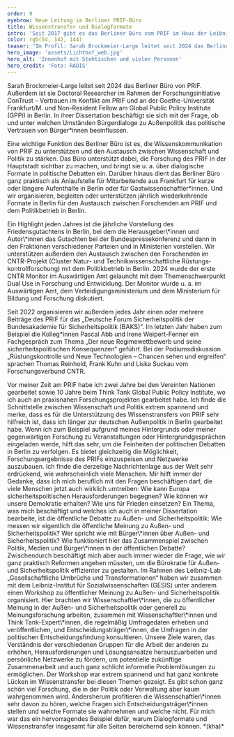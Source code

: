 ```yaml
---
order: 9
eyebrow: Neue Leitung im Berliner PRIF-Büro
title: Wissenstransfer und Dialogformate
intro: 'Seit 2017 gibt es das Berliner Büro vom PRIF im Haus der Leibniz-Gemeinschaft. War es zu Beginn ein zeitlich begrenztes Pilotprojekt, ein Versuch, in der Hauptstadt für kürzere Wege und bessere Kommunikation ins politische Berlin zu sorgen, hat sich die Dépendance mittlerweile bewährt und ist fest etabliert. 2024 übernahm Sarah Brockmeier-Large die Leitung und ist seitdem das kompetente und tatkräftige Berliner Gesicht von PRIF.'
color: rgb(54, 142, 144)
teaser: "Im Profil: Sarah Brockmeier-Large leitet seit 2024 das Berliner Büro vom PRIF. Im Interview berichtet sie über die Dépendance im politischen Berlin."
hero_image: 'assets/Lichthof_web.jpg'
hero_alt: 'Innenhof mit Stehtischen und vielen Personen'
hero_credit: 'Foto: RADIS'
---
```


<Interview>

<InterviewParticipant name="Sarah Brockmeier-Large" image="assets/Brockmeier-Large_web.jpg">

Sarah Brockmeier-Large leitet seit 2024 das Berliner Büro von PRIF. Außerdem ist sie Doctoral Researcher im Rahmen der Forschungs­initiative ConTrust – Vertrauen im Konflikt am PRIF und an der Goethe-Universität Frankfurt/M. und Non-Resident Fellow am Global Public Policy Institute (GPPi) in Berlin. In ihrer Dissertation beschäftigt sie sich mit der Frage, ob und unter welchen Umständen Bürgerdialoge zu Außenpolitik das politische Vertrauen von Bürger\*innen beeinflussen.

</InterviewParticipant>

<InterviewQuestion q="Warum ist aus deiner Sicht das Berliner Büro wichtig? Was ist seine Funktion?">

Eine wichtige Funktion des Berliner Büro ist es, die Wissenskommunikation von PRIF zu unterstützen und den Austausch zwischen Wissenschaft und Politik zu stärken. Das Büro unterstützt dabei, die Forschung des PRIF in der Hauptstadt sichtbar zu machen, und bringt sie u. a. über dialogische Formate in politische Debatten ein. Darüber hinaus dient das Berliner Büro ganz praktisch als Anlaufstelle für Mitarbeitende aus Frankfurt für kurze oder längere Aufenthalte in Berlin oder für Gastwissenschaftler\*innen. Und wir organisieren, begleiten oder unterstützen jährlich wiederkehrende Formate in Berlin für den Austausch zwischen Forschenden am PRIF und dem Politikbetrieb in Berlin.

</InterviewQuestion>

<InterviewQuestion q="Welche Formate sind das zum Beispiel?">
Ein Highlight jeden Jahres ist die jährliche Vorstellung des Friedensgutachtens in Berlin, bei dem die Herausgeber\*innen und Autor\*innen das Gutachten bei der Bundespressekonferenz und dann in den Fraktionen verschiedener Parteien und in Ministerien vorstellen. Wir unterstützen außerdem den Austausch zwischen den Forschenden im CNTR-Projekt (Cluster Natur- und Technik­wissen­schaftliche Rüstungs­kontroll­forschung) mit dem Politikbetrieb in Berlin. 2024 wurde der erste CNTR Monitor im Auswärtigen Amt gelauncht mit dem Themenschwerpunkt Dual Use in Forschung und Entwicklung. Der Monitor wurde u. a. im Auswärtigen Amt, dem Verteidigungsministerium und dem Ministerium für Bildung und Forschung diskutiert.

Seit 2022 organisieren wir außerdem jedes Jahr einen oder mehrere Beiträge des PRIF für das „Deutsche Forum Sicherheitspolitik der Bundesakademie für Sicherheitspolitik (BAKS)“. Im letzten Jahr haben zum Beispiel die Kolleg\*innen Pascal Abb und Irene Weipert-Fenner ein Fachgespräch zum Thema „Der neue Regimewettbewerb und seine sicherheitspolitischen Konsequenzen“ geführt. Bei der Podiumsdiskussion „Rüstungskontrolle und Neue Technologien – Chancen sehen und ergreifen“ sprachen Thomas Reinhold, Frank Kuhn und Liska Suckau vom Forschungsverbund CNTR.

</InterviewQuestion>

<InterviewQuestion q="Du bist Politikwissenschaftlerin, promovierst, hast auch die passenden Forschungsschwerpunkte: deutsche Außenpolitik, Krisenprävention, Stabilisierung und Friedensförderung sowie öffentliche Meinung und Bürger*innendialoge zu Außen- und Sicherheitspolitik. Wie greifen deine Forschungs- und Transferaktivitäten ineinander? Also inwieweit prägen z. B. deine Erfahrungen in den Dialogformaten wieder deine Forschungsarbeit – klappt der „dialogische Wissenstransfer“?">
Vor meiner Zeit am PRIF habe ich zwei Jahre bei den Vereinten Nationen gearbeitet sowie 10 Jahre beim Think Tank Global Public Policy Institute, wo ich auch an praxisnahen Forschungsprojekten gearbeitet habe. Ich finde die Schnittstelle zwischen Wissenschaft und Politik extrem spannend und merke, dass es für die Unterstützung des Wissenstransfers von PRIF sehr hilfreich ist, dass ich länger zur deutschen Außenpolitik in Berlin gearbeitet habe. Wenn ich zum Beispiel aufgrund meines Hintergrunds oder meiner gegenwärtigen Forschung zu Veranstaltungen oder Hintergrundgesprächen eingeladen werde, hilft das sehr, um die Feinheiten der politischen Debatten in Berlin zu verfolgen. Es bietet gleichzeitig die Möglichkeit, Forschungsergebnisse des PRIFs einzuspeisen und Netzwerke auszubauen.

</InterviewQuestion>

<InterviewQuestion q="Du hast dich geäußert zur Reform des Auswärtigen Amts, zur Weiterentwicklung der Entwicklungspolitik, zur Zukunft der deutschen Sicherheitspolitik, zur ersten deutschen nationalen Sicherheitsstrategie. Du konzipierst auch PRIF Blog-Serien. Welche Themen brennen dir besonders unter den Nägeln?">
Ich finde die derzeitige Nachrichtenlage aus der Welt sehr erdrückend, wie wahrscheinlich viele Menschen. Mir hilft immer der Gedanke, dass ich mich beruflich mit den Fragen beschäftigen darf, die viele Menschen jetzt auch wirklich umtreiben: Wie kann Europa sicherheitspolitischen Herausforderungen begegnen? Wie können wir unsere Demokratie erhalten? Wie uns für Frieden einsetzen? Ein Thema, was mich beschäftigt und welches ich auch in meiner Dissertation bearbeite, ist die öffentliche Debatte zu Außen- und Sicherheitspolitik: Wie messen wir eigentlich die öffentliche Meinung zu Außen- und Sicherheitspolitik? Wer spricht wie mit Bürger\*innen über Außen- und Sicherheitspolitik? Wie funktioniert hier das Zusammenspiel zwischen Politik, Medien und Bürger\*innen in der öffentlichen Debatte? Zwischendurch beschäftigt mich aber auch immer wieder die Frage, wie wir ganz praktisch Reformen angehen müssten, um die Bürokratie für Außen- und Sicherheitspolitik effizienter zu gestalten.

</InterviewQuestion>

<InterviewQuestion q="Du bist auch zur Leibniz-Gemeinschaft eine wichtige Verbindung. Seit 2024 gibt es z. B. die Leibniz-Labs, in denen Leibniz-Institute interdisziplinär und mit Akteuren aus Gesellschaft, Politik und Wirtschaft zusammenarbeiten. Das PRIF ist an drei Leibniz-Labs beteiligt: „Pandemic Preparedness“, „Systemische Nachhaltigkeit“ sowie „Umbrüche und Transformationen“. An letzterem bist du selbst beteiligt. Um was geht es in diesem Projekt?">
Im Rahmen des Leibniz-Lab „Gesellschaftliche Umbrüche und Transformationen“ haben wir zusammen mit dem Leibniz-Institut für Sozialwissenschaften (GESIS) unter anderem einen Workshop zu öffentlicher Meinung zu Außen- und Sicherheitspolitik organisiert. Hier brachten wir Wissenschaftler\*innen, die zu öffentlicher Meinung in der Außen- und Sicherheitspolitik oder generell zu Meinungsforschung arbeiten, zusammen mit Wissenschaftler\*innen und Think Tank-Expert\*innen, die regelmäßig Umfragedaten erheben und veröffentlichen, und Entscheidungsträger\*innen, die Umfragen in der politischen Entscheidungsfindung konsultieren. Unsere Ziele waren, das Verständnis der verschiedenen Gruppen für die Arbeit der anderen zu erhöhen, Herausforderungen und Lösungsansätze herauszuarbeiten und persönliche Netzwerke zu fördern, um potentielle zukünftige Zusammenarbeit und auch ganz schlicht informelle Problemlösungen zu ermöglichen. Der Workshop war extrem spannend und hat ganz konkrete Lücken im Wissenstransfer bei diesen Themen gezeigt. Es gibt schon ganz schön viel Forschung, die in der Politik oder Verwaltung aber kaum wahrgenommen wird. Andersherum profitieren die Wissenschaftler\*innen sehr davon zu hören, welche Fragen sich Entscheidungsträger\*innen stellen und welche Formate sie wahrnehmen und welche nicht. Für mich war das ein hervorragendes Beispiel dafür, warum Dialogformate und Wissenstransfer insgesamt für alle Seiten bereichernd sein können. *(kha)*

</InterviewQuestion>

</Interview>
